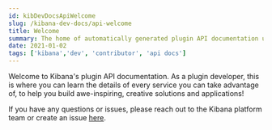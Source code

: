 ```yaml
---
id: kibDevDocsApiWelcome
slug: /kibana-dev-docs/api-welcome
title: Welcome
summary: The home of automatically generated plugin API documentation using extracted TSDocs
date: 2021-01-02
tags: ['kibana','dev', 'contributor', 'api docs']
---
```


Welcome to Kibana's plugin API documentation. As a plugin developer, this is where you can 
learn the details of every service you can take advantage of, to help you build awe-inspiring, creative solutions and applications!

If you have any questions or issues, please reach out to the Kibana platform team or create an issue [here](https://github.com/elastic/kibana/issues).


